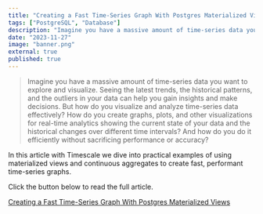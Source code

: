 ```yaml
---
title: "Creating a Fast Time-Series Graph With Postgres Materialized Views"
tags: ["PostgreSQL", "Database"]
description: "Imagine you have a massive amount of time-series data you want to explore and visualize. Seeing the latest trends, the historical patterns, and the outliers in your data can help you gain insights and make decisions. But how do you visualize and analyze time-series data effectively?"
date: "2023-11-27"
image: "banner.png"
external: true
published: true
---
```


> Imagine you have a massive amount of time-series data you want to explore and visualize. Seeing the latest trends, the historical patterns, and the outliers in your data can help you gain insights and make decisions. But how do you visualize and analyze time-series data effectively? How do you create graphs, plots, and other visualizations for real-time analytics showing the current state of your data and the historical changes over different time intervals? And how do you do it efficiently without sacrificing performance or accuracy?

<div class="mt-16" />

In this article with Timescale we dive into practical examples of using materialized views and continuous aggregates to create fast, performant time-series graphs.

Click the button below to read the full article.

<a
  data-goatcounter-click="timescale-fast-time-series-graphs__click"
  class="mt-4 opacity-90 hover:opacity-100 text-center font-bold px-6 py-4 rounded-md dark:bg-[#b3e3ff] dark:hover:bg-[#84acc5] bg-[#5755c9] hover:bg-[#1e1c63] text-white hover:text-white dark:text-black transform-gpu hover:scale-105 transition-all"
  href="https://www.timescale.com/blog/creating-a-fast-time-series-graph-with-postgres-materialized-views/">Creating a Fast Time-Series Graph With Postgres Materialized Views</a>

